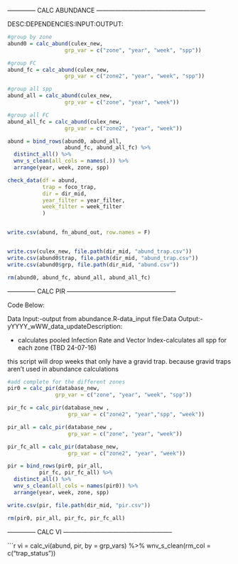 -------------- CALC ABUNDANCE —————————————————–

DESC:DEPENDENCIES:INPUT:OUTPUT:

```r
#group by zone
abund0 = calc_abund(culex_new, 
                  grp_var = c("zone", "year", "week", "spp"))

#group FC
abund_fc = calc_abund(culex_new, 
                  grp_var = c("zone2", "year", "week", "spp"))

#group all spp
abund_all = calc_abund(culex_new, 
                  grp_var = c("zone", "year", "week"))

#group all FC
abund_all_fc = calc_abund(culex_new, 
                  grp_var = c("zone2", "year", "week"))

abund = bind_rows(abund0, abund_all, 
                  abund_fc, abund_all_fc) %>%
  distinct_all() %>%
  wnv_s_clean(all_cols = names(.)) %>%
  arrange(year, week, zone, spp)

check_data(df = abund,
           trap = foco_trap, 
           dir = dir_mid,
           year_filter = year_filter, 
           week_filter = week_filter
           )


write.csv(abund, fn_abund_out, row.names = F)


write.csv(culex_new, file.path(dir_mid, "abund_trap.csv"))
write.csv(abund0$trap, file.path(dir_mid, "abund_trap.csv"))
write.csv(abund0$grp, file.path(dir_mid, "abund.csv"))

rm(abund0, abund_fc, abund_all, abund_all_fc)
```


-------------- CALC PIR —————————————————–

Code Below:

Data Input:-output from abundance.R-data_input file:Data Output:-yYYYY_wWW_data_updateDescription:

- calculates pooled Infection Rate and Vector Index-calculates all spp for each zone (TBD 24-07-16)

this script will drop weeks that only have a gravid trap. because gravid traps aren't used in abundance calculations

```r
#add complete for the different zones
pir0 = calc_pir(database_new,
               grp_var = c("zone", "year", "week", "spp"))

pir_fc = calc_pir(database_new , 
                   grp_var = c("zone2", "year","spp", "week"))

pir_all = calc_pir(database_new , 
                   grp_var = c("zone", "year", "week"))

pir_fc_all = calc_pir(database_new, 
                   grp_var = c("zone2", "year", "week"))

pir = bind_rows(pir0, pir_all,
          pir_fc, pir_fc_all) %>% 
  distinct_all() %>%
  wnv_s_clean(all_cols = names(pir0)) %>%
  arrange(year, week, zone, spp)

write.csv(pir, file.path(dir_mid, "pir.csv"))

rm(pir0, pir_all, pir_fc, pir_fc_all)
```

-------------- CALC VI —————————————————–

```r
vi = calc_vi(abund, pir,
             by = grp_vars) %>%
   wnv_s_clean(rm_col = c("trap_status"))



